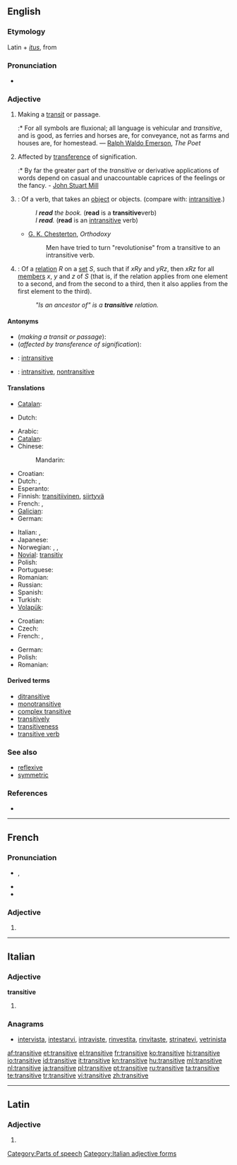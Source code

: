 ==English==

===Etymology===
Latin {{term|trans||across}} + ''[[itus]]'', from {{term|eo||to go}}

===Pronunciation===
* {{audio|en-us-transitive.ogg|Audio (US)}}

===Adjective===
{{en-adj|-}}

# Making a [[transit]] or passage.
#:* For all symbols are fluxional; all language is vehicular and ''transitive'', and is good, as ferries and horses are, for conveyance, not as farms and houses are, for homestead. — [[w:Ralph Waldo Emerson|Ralph Waldo Emerson]], ''The Poet''
# Affected by [[transference]] of signification.
#:* By far the greater part of the ''transitive'' or derivative applications of words depend on casual and unaccountable caprices of the feelings or the fancy. - [[w:John Stuart Mill|John Stuart Mill]]
# {{grammar}}: Of a verb, that takes an [[object]] or objects. (compare with: [[intransitive]].)
#: ''I '''read''' the book.'' ('''read''' is a '''transitive '''verb)
#: ''I '''read'''.'' ('''read''' is an [[intransitive]] verb)
#* [[w:G. K. Chesterton|G. K. Chesterton]], ''Orthodoxy''
#*: Men have tried to turn "revolutionise" from a transitive to an intransitive verb.
# {{set theory}}: Of a [[relation]] ''R'' on a [[set]] ''S'', such that if ''xRy'' and ''yRz'', then ''xRz'' for all [[member]]s ''x'', ''y'' and ''z'' of ''S'' (that is, if the relation applies from one element to a second, and from the second to a third, then it also applies from the first element to the third).
#: ''"Is an ancestor of" is a '''transitive''' relation.''

====Antonyms====
* (''making a transit or passage''):
* (''affected by transference of signification''):
* {{grammar}}: [[intransitive]]
* {{set theory}}: [[intransitive]], [[nontransitive]]<!--meanings might well be slightly different-->

====Translations====
{{trans-top|making a transit or passage}}
* [[Catalan]]: {{t|ca|transitiu}}
{{trans-mid}}
{{trans-bottom}}

{{trans-top|affected by transference of signification}}
* Dutch: {{t-|nl|overdrachtelijk}}
{{trans-mid}}
{{trans-bottom}}

{{trans-top|in grammar: of a verb, that takes an object or objects}}
* Arabic: {{qualifier|indefinite}} {{t|ar|متعد|alt=متعدٍ|tr=muta`addin}}
* [[Catalan]]: {{t|ca|transitiu}}
* Chinese:
*: Mandarin: {{t|cmn|及物|tr=jíwù|sc=Hani}}
* Croatian: {{t-|hr|prijelazan|alt=prijélazan}}
* Dutch: {{t-|nl|overgankelijk}}, {{t-|nl|transitief}}
* Esperanto: {{t-|eo|transitiva|xs=Esperanto}}
* Finnish: [[transitiivinen]], [[siirtyvä]]
* French: {{t+|fr|transitif|m}}, {{t+|fr|transitive|f}}
* [[Galician]]: {{t-|gl|transitivo|xs=Galician}}
* German: {{t+|de|transitiv}}
{{trans-mid}}
* Italian: {{t+|it|transitivo|m}}, {{t+|it|transitiva|f}}
* Japanese: {{t|ja|他動|tr=たどう, tadō}}
* Norwegian: {{t-|no|transitiv|m|f}}, {{t|no|transitivt|n}}, {{t-|no|transitive|p}}
* [[Novial]]: [[transitiv]]
* Polish: {{t-|pl|przechodni}}
* Portuguese: {{t+|pt|transitivo|m}}
* Romanian: {{t-|ro|tranzitiv}}
* Russian: {{t+|ru|переходный|tr=perexódnyj}}
* Spanish: {{t-|es|transitivo|m}}
* Turkish: {{t|tr|geçişli}}
* [[Volapük]]: {{t|vo|loveädik}}
{{trans-bottom}}

{{trans-top|in set theory}}
* Croatian: {{t-|hr|tranzitivan|alt=trȁnzitīvan}}
* Czech: {{t-|cs|tranzitivní|m}}
* French: {{t+|fr|transitif|m}}, {{t+|fr|transitive|f}}
{{trans-mid}}
* German: {{t+|de|transitiv}}
* Polish: {{t|pl|przechodni|m}}
* Romanian: {{t|ro|tranzitiv}}
{{trans-bottom}}

====Derived terms====
* [[ditransitive]]
* [[monotransitive]]
* [[complex transitive]]
* [[transitively]]
* [[transitiveness]]
* [[transitive verb]]

===See also===
* [[reflexive]]<!--mathematics sense-->
* [[symmetric]]<!--mathematics sense-->

===References===
* {{R:Webster 1913}}

[[Category:Parts of speech]]

----

==French==

===Pronunciation===
* {{IPA|/tʁɑ̃.zi.tiv/|lang=fr}}, {{X-SAMPA|/tRA~.zi.tiv/}}
* {{rhymes|iv|lang=fr}}
* {{homophones|transitives|lang=fr}}

===Adjective===
{{fr-adj-form|f}}

# {{feminine of|transitif|lang=fr}}

----

==Italian==

===Adjective===
'''transitive''' {{p}}

# {{feminine of|transitivo#Adjective|transitivo}}

===Anagrams===
* [[intervista#Italian|intervista]], [[intestarvi#Italian|intestarvi]], [[intraviste#Italian|intraviste]], [[rinvestita#Italian|rinvestita]], [[rinvitaste#Italian|rinvitaste]], [[strinatevi#Italian|strinatevi]], [[vetrinista#Italian|vetrinista]]

[[Category:Italian adjective forms]]

[[af:transitive]]
[[et:transitive]]
[[el:transitive]]
[[fr:transitive]]
[[ko:transitive]]
[[hi:transitive]]
[[io:transitive]]
[[id:transitive]]
[[it:transitive]]
[[kn:transitive]]
[[hu:transitive]]
[[ml:transitive]]
[[nl:transitive]]
[[ja:transitive]]
[[pl:transitive]]
[[pt:transitive]]
[[ru:transitive]]
[[ta:transitive]]
[[te:transitive]]
[[tr:transitive]]
[[vi:transitive]]
[[zh:transitive]]

----
==Latin==

===Adjective===
{{la-adj-form|transitīve}}

# {{inflection of|transitivus|transitīvus|voc|m|s|lang=la}}
{{count page|[[Wiktionary:Page count]]}}
{{rfc-auto}}